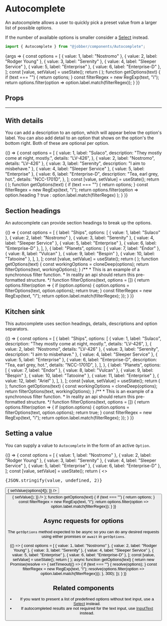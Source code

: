 
<Meta
  title="Components/Forms and Inputs/Autocomplete/Docs"
  component={Autocomplete}
/>

# Autocomplete

An autocomplete allows a user to quickly pick a preset value from a larger list
of possible options.

If the number of available options is smaller consider a
[Select](../?path=/docs/components-selections-select--select) instead.

```ts
import { Autocomplete } from "@jobber/components/Autocomplete";
```

<Canvas>
  <Story
    name="Autocomplete"
    args={{
      initialOptions: [],
      placeholder: "Search for something",
    }}
  >
    {args => {
      const options = [
        { value: 1, label: "Nostromo" },
        { value: 2, label: "Rodger Young" },
        { value: 3, label: "Serenity" },
        { value: 4, label: "Sleeper Service" },
        { value: 5, label: "Enterprise" },
        { value: 6, label: "Enterprise-D" },
      ];
      const [value, setValue] = useState();
      return (
        <Autocomplete
          {...args}
          value={value}
          onChange={setValue}
          getOptions={getOptions}
          name={"autocompleteInput"}
          validations={{
            maxLength: 255,
            required: {
              value: true,
              message: "This is a required field",
            },
          }}
        />
      );
      function getOptions(text) {
        if (text === "") {
          return options;
        }
        const filterRegex = new RegExp(text, "i");
        return options.filter(option => option.label.match(filterRegex));
      }
    }}
  </Story>
</Canvas>

## Props

<ArgsTable of={Autocomplete} story="Autocomplete" />

---

## With details

You can add a description to an option, which will appear below the option's
label. You can also add detail to an option that shows on the option's the
bottom right. Both of these are optional per option.

<Canvas>
  {() => {
    const options = [
      {
        value: 1,
        label: "Sulaco",
        description: "They mostly come at night, mostly.",
        details: "LV-426",
      },
      { value: 2, label: "Nostromo", details: "LV-426" },
      { value: 3, label: "Serenity", description: "I aim to misbehave." },
      { value: 4, label: "Sleeper Service" },
      { value: 5, label: "Enterprise" },
      {
        value: 6,
        label: "Enterprise-D",
        description: "Tea, earl grey, hot.",
        details: "NCC-1701D",
      },
    ];
    const [value, setValue] = useState();
    return (
      <Autocomplete
        value={value}
        initialOptions={options}
        onChange={setValue}
        getOptions={getOptions}
        placeholder="Search for something"
      />
    );
    function getOptions(text) {
      if (text === "") {
        return options;
      }
      const filterRegex = new RegExp(text, "i");
      return options.filter(option =>
        option.heading ? true : option.label.match(filterRegex)
      );
    }
  }}
</Canvas>

## Section headings

An autocomplete can provide section headings to break up the options.

<Canvas>
  {() => {
    const options = [
      {
        label: "Ships",
        options: [
          { value: 1, label: "Sulaco" },
          { value: 2, label: "Nostromo" },
          { value: 3, label: "Serenity" },
          { value: 4, label: "Sleeper Service" },
          { value: 5, label: "Enterprise" },
          { value: 6, label: "Enterprise-D" },
        ],
      },
      {
        label: "Planets",
        options: [
          { value: 7, label: "Endor" },
          { value: 8, label: "Vulcan" },
          { value: 9, label: "Bespin" },
          { value: 10, label: "Tatooine" },
        ],
      },
    ];
    const [value, setValue] = useState();
    return (
      <Autocomplete
        value={value}
        separators={true}
        initialOptions={options}
        onChange={setValue}
        getOptions={getOptions}
        placeholder="Search for something"
      />
    );
    function getOptions(text) {
      const workingOptions = cloneDeep(options);
      return filterOptions(text, workingOptions);
    }
    /**
     * This is an example of a synchronous filter function.
     * In reality an api should return this pre-formatted structure.
     */
    function filterOptions(text, options = []) {
      return options.filter(option => {
        if (option.options) {
          option.options = filterOptions(text, option.options);
          return true;
        }
        const filterRegex = new RegExp(text, "i");
        return option.label.match(filterRegex);
      });
    }
  }}
</Canvas>

## Kitchen sink

This autocomplete uses section headings, details, descriptions and option
separators.

<Canvas>
  {() => {
    const options = [
      {
        label: "Ships",
        options: [
          {
            value: 1,
            label: "Sulaco",
            description: "They mostly come at night, mostly.",
            details: "LV-426",
          },
          { value: 2, label: "Nostromo", details: "LV-426" },
          { value: 3, label: "Serenity", description: "I aim to misbehave." },
          { value: 4, label: "Sleeper Service" },
          { value: 5, label: "Enterprise" },
          {
            value: 6,
            label: "Enterprise-D",
            description: "Tea, earl grey, hot.",
            details: "NCC-1701D",
          },
        ],
      },
      {
        label: "Planets",
        options: [
          { value: 7, label: "Endor" },
          { value: 8, label: "Vulcan" },
          { value: 9, label: "Bespin" },
          { value: 10, label: "Tatooine" },
          { value: 11, label: "Enterprise" },
          { value: 12, label: "Ariel" },
        ],
      },
    ];
    const [value, setValue] = useState();
    return (
      <Autocomplete
        value={value}
        initialOptions={options}
        onChange={setValue}
        getOptions={getOptions}
        size={"small"}
        placeholder="Search for something"
      />
    );
    function getOptions(text) {
      const workingOptions = cloneDeep(options);
      return filterOptions(text, workingOptions);
    }
    /**
     * This is an example of a synchronous filter function.
     * In reality an api should return this pre-formatted structure.
     */
    function filterOptions(text, options = []) {
      return options.filter(option => {
        if (option.options) {
          option.options = filterOptions(text, option.options);
          return true;
        }
        const filterRegex = new RegExp(text, "i");
        return option.label.match(filterRegex);
      });
    }
  }}
</Canvas>

## Setting a value

You can supply a value to `Autocomplete` in the form of an active `Option`.

<Canvas>
  {() => {
    const options = [
      { value: 1, label: "Nostromo" },
      { value: 2, label: "Rodger Young" },
      { value: 3, label: "Serenity" },
      { value: 4, label: "Sleeper Service" },
      { value: 5, label: "Enterprise" },
      { value: 6, label: "Enterprise-D" },
    ];
    const [value, setValue] = useState();
    return (
      <>
        <pre>{JSON.stringify(value, undefined, 2)}</pre>
        <Autocomplete
          value={value}
          initialOptions={[]}
          onChange={setValue}
          getOptions={getOptions}
          placeholder="Search for something"
        />
        <Button
          label="Choose the Enterprise"
          onClick={() => {
            setValue(options[4]);
          }}
        />
        <Button
          label="Reset"
          onClick={() => {
            setValue();
          }}
        />
      </>
    );
    function getOptions(text) {
      if (text === "") {
        return options;
      }
      const filterRegex = new RegExp(text, "i");
      return options.filter(option => option.label.match(filterRegex));
    }
  }}
</Canvas>

## Async requests for options

The `getOptions` method expected to be async so you can do any desired requests
using either promises or `await` in `getOptions`.

<Canvas>
  {() => {
    const options = [
      { value: 1, label: "Nostromo" },
      { value: 2, label: "Rodger Young" },
      { value: 3, label: "Serenity" },
      { value: 4, label: "Sleeper Service" },
      { value: 5, label: "Enterprise" },
      { value: 6, label: "Enterprise-D" },
    ];
    const [value, setValue] = useState();
    return (
      <Autocomplete
        value={value}
        initialOptions={[]}
        onChange={setValue}
        getOptions={getOptions}
        placeholder="Search for something"
      />
    );
    async function getOptions(text) {
      return new Promise(resolve => {
        setTimeout(() => {
          if (text === "") {
            resolve(options);
          }
          const filterRegex = new RegExp(text, "i");
          resolve(options.filter(option => option.label.match(filterRegex)));
        }, 300);
      });
    }
  }}
</Canvas>

## Related components

- If you want to present a list of predefined options without text input, use a
  [Select](../?path=/docs/components-selections-select--select) instead.
- If autocompleted results are not required for the text input, use
  [InputText](../?path=/docs/components-forms-and-inputs-inputtext--input-text)
  instead.
